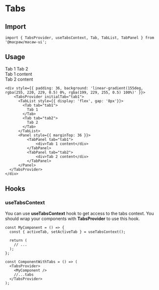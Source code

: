 
# Tabs

## Import

```
import { TabsProvider, useTabsContext, Tab, TabList, TabPanel } from '@macpaw/macaw-ui'; 
```

## Usage

<div style={{ padding: 36, background: 'linear-gradient(155deg, rgba(255, 220, 229, 0.5) 0%, rgba(199, 229, 255, 0.5) 100%)' }}>
    <TabsProvider initialTab="tab1">
      <TabList style={{ display: 'flex', gap: '8px'}}>
        <Tab tab="tab1">
          Tab 1
        </Tab>
        <Tab tab="tab2">
          Tab 2
        </Tab>
      </TabList>
      <Panel style={{ marginTop: 36 }}>
          <TabPanel tab="tab1">
              <div>Tab 1 content</div>
          </TabPanel>
          <TabPanel tab="tab2">
              <div>Tab 2 content</div>
          </TabPanel>
      </Panel>
  </TabsProvider>
</div>


```
<div style={{ padding: 36, background: 'linear-gradient(155deg, rgba(255, 220, 229, 0.5) 0%, rgba(199, 229, 255, 0.5) 100%)' }}>
    <TabsProvider initialTab="tab1">
      <TabList style={{ display: 'flex', gap: '8px'}}>
        <Tab tab="tab1">
          Tab 1
        </Tab>
        <Tab tab="tab2">
          Tab 2
        </Tab>
      </TabList>
      <Panel style={{ marginTop: 36 }}>
          <TabPanel tab="tab1">
              <div>Tab 1 content</div>
          </TabPanel>
          <TabPanel tab="tab2">
              <div>Tab 2 content</div>
          </TabPanel>
      </Panel>
  </TabsProvider>
</div>
```

## Hooks

### useTabsContext

You can use **useTabsContext** hook to get access to the tabs context.
You should wrap your components with **TabsProvider** to use this hook.

```
const MyComponent = () => {
  const { activeTab, setActiveTab } = useTabsContext();

  return (
    // ...
  );
};

const ComponentWithTabs = () => (
  <TabsProvider>
    <MyComponent />
    //...tabs
  </TabsProvider>
);
```
